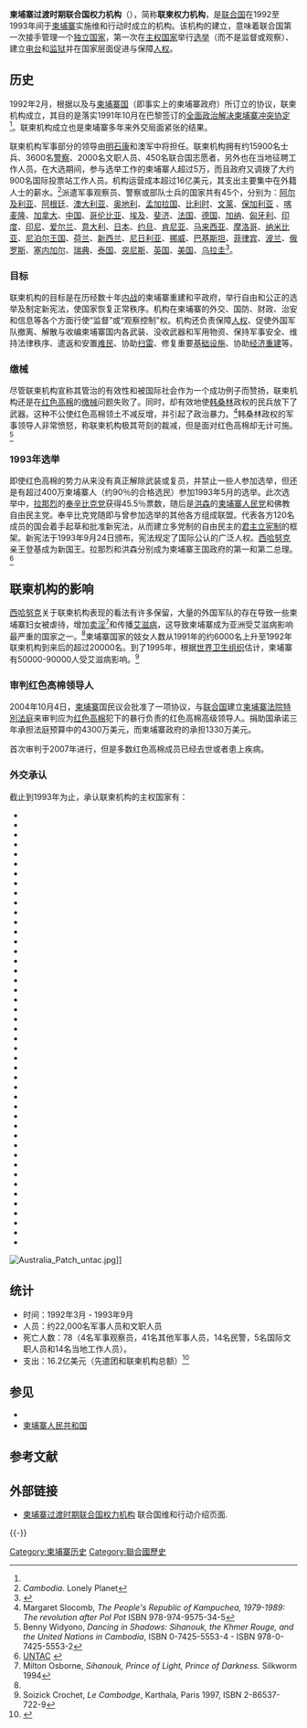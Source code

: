 {{noteTA
|1=zh-cn:西哈努克;zh-tw:施亞努;zh-hk:施漢諾;zh-sg:西哈诺;
}}
{{rough translation}}
{{Infobox former country
|native_name = កម្ពុជា
|conventional_long_name =柬埔寨
|common_name = Cambodia
|continent = Asia
|region = Southeast Asia
|country = Cambodia
|status = 保护国
|empire = 联合国

|status_text ={{tsl|en|United Nations protectorate|联合国的保护国}}
 |p1 = 柬埔寨國
|flag_p1 = Flag of the State of Cambodia 1989-1993.svg
|s1 = 柬埔寨王國
|flag_s1 = Flag of Cambodia.svg
|image_flag = Flag of Cambodia under UNTAC.svg
|flag        = 柬埔寨国旗
|image_coat = Emblem of Cambodia UNTAC.svg
|symbol        = 柬埔寨国徽
|image_map = Location Cambodia ASEAN.svg
|image_map_caption = 柬埔寨在[[东南亚|东南亚]]的位置
|common_languages = [[高棉语|高棉语]]
|capital = [[金边|金边]]
|title_leader = {{nowrap|安理会特别代表}}
|leader= [[明石康|明石康]]
|event_start = [[联合国安全理事会|安理会]]{{tsl|en|United Nations Security Council Resolution 745|联合国安理会第745号决议|745号决议}}
|date_start = 2月28日
|year_start = 1992年
|date_end = 5月20日
|year_end = 1993年
|event_post  = 恢复君主政体
|date_post   = 1993年9月24日
|stat_year1 = |stat_area1 = |stat_pop1 =
|currency = [[柬埔寨瑞尔|柬埔寨瑞尔]]
}}
{{Infobox United Nations
| name = 联合国柬埔寨权力机构
| image = 
| image size = 
| caption =
| type = 管治，维和
| acronyms = UNTAC
| head =
| status = 结束于1993年<ref>{{Cite web |url=http://www.un.org/Depts/dpko/dpko/co_mission/untacmandate.html |title=UNITED NATIONS TRANSITIONAL AUTHORITY IN CAMBODIA (UNTAC) - Mandate |access-date=2013-07-26 |archive-date=2006-05-13 |archive-url=https://web.archive.org/web/20060513062201/http://www.un.org/Depts/dpko/dpko/co_mission/untacmandate.html |dead-url=no }}</ref>
| established = 1992年2月28日<ref name="UN_SRES7451992">{{UN document |docid=S-RES-745(1992) |type=Resolution |body=Security Council |year=1992 |resolution_number=745 |accessdate=2008-04-09|date=28 February 1992}}</ref>
| website = [http://www.un.org/Depts/dpko/dpko/co_mission/untac.htm UNTAC Website]
| parent = {{nowrap|[[联合国安理会|联合国安理会]]}}
| subsidiaries =
| footnotes =
}}
{{柬埔寨历史}}

'''柬埔寨过渡时期联合国权力机构'''（{{lang-en|United Nations Transitional Authority in Cambodia}}），简称'''联柬权力机构'''，是[[联合国|联合国]]在1992至1993年间于[[柬埔寨|柬埔寨]]实施维和行动时成立的机构。该机构的建立，意味着联合国第一次接手管理一个[[国家|独立国家]]，第一次在[[主权国家|主权国家]]举行[[选举|选举]]（而不是监督或观察）、建立[[電台廣播|电台]]和[[监狱|监狱]]并在国家层面促进与保障[[人权|人权]]。

== 历史 ==
1992年2月，根据{{link-en|联合国安理会第745号决议|United Nations Security Council Resolution 745}}以及与[[柬埔寨人民共和國|柬埔寨国]]（即事实上的柬埔寨政府）所订立的协议，联柬机构成立，其目的是落实1991年10月在巴黎签订的[[巴黎和平协定_(1991年)|全面政治解决柬埔寨冲突协定]]<ref name="UN_SRES7451992"/>。联柬机构成立也是柬埔寨多年来外交局面紧张的结果。

联柬机构军事部分的领导由[[明石康|明石康]]和澳军中将{{link-en|约翰·桑德森|John Sanderson}}担任。联柬机构拥有约15900名士兵、3600名[[警察|警察]]、2000名文职人员、450名联合国志愿者，另外也在当地征聘工作人员。在大选期间，参与选举工作的柬埔寨人超过5万，而且政府又调拨了大约900名国际投票站工作人员。机构运营成本超过16亿美元，其支出主要集中在外籍人士的薪水。<ref name="Cambodia. Lonely Planet">''Cambodia''. Lonely Planet</ref>派遣军事观察员、警察或部队士兵的国家共有45个，分别为：[[阿尔及利亚|阿尔及利亚]]、[[阿根廷|阿根廷]]、[[澳大利亚|澳大利亚]]、[[奥地利|奥地利]]、[[孟加拉国|孟加拉国]]、[[比利时|比利时]]、[[文莱|文莱]]、[[保加利亚|保加利亚]] 、[[喀麦隆|喀麦隆]]、[[加拿大|加拿大]]、[[中华人民共和国|中国]]、[[哥伦比亚|哥伦比亚]]、[[埃及|埃及]]、[[斐济|斐济]]、[[法国|法国]]、[[德国|德国]]、[[加纳|加纳]]、[[匈牙利|匈牙利]]、[[印度|印度]]、[[印尼|印尼]]、[[爱尔兰|爱尔兰]]、[[意大利|意大利]]、[[日本|日本]]、[[约旦|约旦]]、[[肯尼亚|肯尼亚]]、[[马来西亚|马来西亚]]、[[摩洛哥|摩洛哥]]、[[纳米比亚|纳米比亚]]、[[尼泊尔王国|尼泊尔王国]]、[[荷兰|荷兰]]、[[新西兰|新西兰]]、[[尼日利亚|尼日利亚]]、[[挪威|挪威]]、[[巴基斯坦|巴基斯坦]]、[[菲律宾|菲律宾]]、[[波兰|波兰]]、[[俄罗斯|俄罗斯]]、[[塞内加尔|塞内加尔]]、[[瑞典|瑞典]]、[[泰国|泰国]]、[[突尼斯|突尼斯]]、[[英国|英国]]、[[美国|美国]]、[[乌拉圭|乌拉圭]]<ref>{{Cite web |url=https://www.un.org/en/peacekeeping/missions/past/untacfacts.html |title=UN Medals - UNTAC |access-date=2017-12-03 |archive-date=2017-05-31 |archive-url=https://web.archive.org/web/20170531053054/http://www.un.org/en/peacekeeping/missions/past/untacfacts.html |dead-url=no }}</ref>。

===目标===
联柬机构的目标是在历经数十年[[内战|内战]]的柬埔寨重建和平政府，举行自由和公正的选举及制定新宪法，使国家恢复正常秩序。机构在柬埔寨的外交、国防、财政、治安和信息等各个方面行使“监督”或“观察控制”权。机构还负责保障[[人权|人权]]、促使外国军队撤离、解散与收编柬埔寨国内各武装、没收武器和军用物资、保持军事安全、维持法律秩序、遣返和安置[[难民|难民]]、协助[[排雷|扫雷]]、修复重要[[基础设施|基础设施]]、协助[[经济重建|经济重建]]等。

===缴械===
尽管联柬机构宣称其管治的有效性和被国际社会作为一个成功例子而赞扬，联柬机构还是在[[红色高棉|红色高棉]]的[[缴械|缴械]]问题失败了。同时，却有效地使[[韩桑林|韩桑林]]政权的民兵放下了武器。这种不公使红色高棉领土不减反增，并引起了政治暴力。<ref>Margaret Slocomb, ''The People's Republic of Kampuchea, 1979-1989: The revolution after Pol Pot'' ISBN 978-974-9575-34-5</ref>韩桑林政权的军事领导人非常愤怒，称联柬机构极其苛刻的裁减{{link-en|柬埔寨军队|Kampuchean People's Revolutionary Armed Forces}}，但是面对红色高棉却无计可施。<ref>Benny Widyono, ''Dancing in Shadows: Sihanouk, the Khmer Rouge, and the United Nations in Cambodia'', ISBN 0-7425-5553-4 - ISBN 978-0-7425-5553-2</ref>

===1993年选举===
{{main|1993年柬埔寨大選}}
即使红色高棉的势力从来没有真正解除武装或复员，并禁止一些人参加选举，但还是有超过400万柬埔寨人（约90％的合格选民）参加1993年5月的选举。此次选举中，[[拉那烈|拉那烈]]的[[奉辛比克党|奉辛比克党]]获得45.5％票数，随后是[[洪森|洪森]]的[[柬埔寨人民党|柬埔寨人民党]]和佛教自由民主党。奉辛比克党随即与曾参加选举的其他各方组成联盟。代表各方120名成员的国会着手起草和批准新宪法，从而建立多党制的自由民主的[[君主立宪制|君主立宪制]]的框架。新宪法于1993年9月24日颁布。宪法规定了国际公认的广泛人权。[[西哈努克|西哈努克]]亲王登基成为新国王。拉那烈和洪森分别成为柬埔寨王国政府的第一和第二总理。<ref>[http://www.untac.com/untac.htm UNTAC] {{webarchive|url=https://web.archive.org/web/20090914085536/http://www.untac.com/untac.htm |date=2009-09-14 }}</ref>

== 联柬机构的影响 ==
[[西哈努克|西哈努克]]关于联柬机构表现的看法有许多保留，大量的外国军队的存在导致一些柬埔寨妇女被虐待，增加[[卖淫|卖淫]]<ref>Milton Osborne, ''Sihanouk, Prince of Light, Prince of Darkness.'' Silkworm 1994</ref>和传播[[艾滋病|艾滋病]]，这导致柬埔寨成为亚洲受艾滋病影响最严重的国家之一。<ref name="Cambodia. Lonely Planet"/>柬埔寨国家的妓女人数从1991年的约6000名上升至1992年联柬机构到来后的超过20000名。到了1995年，根据[[世界卫生组织|世界卫生组织]]估计，柬埔寨有50000-90000人受艾滋病影响。<ref>Soizick Crochet, ''Le Cambodge'', Karthala, Paris 1997, ISBN 2-86537-722-9</ref>

===审判红色高棉领导人===
2004年10月4日，[[柬埔寨|柬埔寨]]国民议会批准了一项协议，与[[联合国|联合国]]建立[[柬埔寨法院特別法庭|柬埔寨法院特別法庭]]来审判应为[[红色高棉|红色高棉]]犯下的暴行负责的红色高棉高级领导人。捐助国承诺三年承担法庭预算中的4300万美元，而柬埔寨政府的承担1330万美元。

首次审判于2007年进行，但是多数红色高棉成员已经去世或者患上疾病。

===外交承认===
截止到1993年为止，承认联柬机构的主权国家有：
*{{flag|Algeria}}
*{{flag|Argentina}}
*{{flag|Australia}}
*{{flag|Austria}}
*{{flag|Bangladesh}}
*{{flag|Belgium}}
*{{flag|Brunei}}
*{{flag|Bulgaria}}
*{{flag|Cameroon}}
*{{flag|Canada}}
*{{flag|Chile}}
*{{flag|China}}
*{{flag|Colombia}}
*{{flag|Egypt}}
*{{flag|Fiji}}
*{{flag|France}}
*{{flag|Germany}}
*{{flag|Ghana}}
*{{flag|Hungary}}
*{{flag|India}}
*{{flag|Indonesia}}
*{{flag|Ireland}}
*{{flag|Italy}}
*{{flag|Japan|1870}}
*{{flag|Jordan}}
*{{flag|Kenya}}
*{{flag|Malaysia}}
*{{flag|Morocco}}
*{{flag|Namibia}}
*{{flag|Kingdom of Nepal|name=尼泊尔}}
*{{flag|Netherlands}}
*{{flag|New Zealand}}
*{{flag|Nigeria}}
*{{flag|Norway}}
*{{flag|Pakistan}}
*{{flag|Philippines|1936}}
*{{flag|Poland}}
*{{flag|Russia|1991}}
*{{flag|Senegal}}
*{{flag|Sweden}}
*{{flag|Thailand}}
*{{flag|Tunisia}}
*{{flag|United Kingdom}}
*{{flag|United States}}
*{{flag|Uruguay}}
[[File:Australia_Patch_untac.jpg|thumb]]]]

== 统计 ==
*时间：1992年3月 - 1993年9月
*人员：约22,000名军事人员和文职人员
*死亡人数：78（4名军事观察员，41名其他军事人员，14名民警，5名国际文职人员和14名当地工作人员）。
*支出：16.2亿美元（先遣团和联柬机构总额）<ref>{{Cite web |url=http://www.un.org/Depts/dpko/dpko/co_mission/untacfacts.html |title=UNITED NATIONS TRANSITIONAL AUTHORITY IN CAMBODIA (UNTAC) - Facts and Figures |access-date=2013-07-26 |archive-date=2009-02-26 |archive-url=https://web.archive.org/web/20090226195405/http://www.un.org/Depts/dpko/dpko/co_mission/untacfacts.html |dead-url=no }}</ref>

== 参见 ==
* {{tsl|en|United Nations protectorate|联合国的保护国}}
* [[柬埔寨人民共和国|柬埔寨人民共和国]]

== 参考文献 ==
{{Reflist}}

== 外部链接 ==
* [http://www.un.org/zh/peacekeeping/missions/past/untac/ 柬埔寨过渡时期联合国权力机构] {{Wayback|url=http://www.un.org/zh/peacekeeping/missions/past/untac/ |date=20180621061804 }} 联合国维和行动介绍页面.

{{-}}
{{联合国维持和平行动}}
{{联合国统治的领地}}

{{Authority control}}

[[Category:柬埔寨历史|Category:柬埔寨历史]]
[[Category:聯合國歷史|Category:聯合國歷史]]